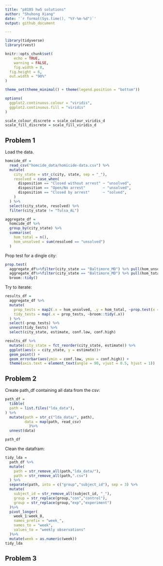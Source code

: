 ```yaml
---
title: "p8105 hw5 solutions"
author: "Shuhong Xiang"
date: '`r format(Sys.time(), "%Y-%m-%d")`'
output: github_document

---
```


```r
library(tidyverse)
library(rvest)

knitr::opts_chunk$set(
	echo = TRUE,
	warning = FALSE,
	fig.width = 8, 
  fig.height = 6,
  out.width = "90%"
)

theme_set(theme_minimal() + theme(legend.position = "bottom"))

options(
  ggplot2.continuous.colour = "viridis",
  ggplot2.continuous.fill = "viridis"
)

scale_colour_discrete = scale_colour_viridis_d
scale_fill_discrete = scale_fill_viridis_d
```

## Problem 1

Load the data.

```r
homcide_df =
  read_csv("homcide_data/homicide-data.csv") %>%
  mutate(
    city_state = str_c(city, state, sep = "_"), 
    resolved = case_when(
      disposition == "Closed without arrest" ~ "unsolved",
      disposition == "Open/No arrest"        ~ "unsolved",
      disposition == "Closed by arrest"      ~ "solved",
    )
  ) %>%
  select(city_state, resolved) %>%
  filter(city_state != "Tulsa_AL")

```

```r
aggregate_df = 
  homcide_df %>%
  group_by(city_state) %>%
  summarise(
    hom_total = n(),
    hom_unsolved = sum(resolved == "unsolved")
  )
```

Prop test for a dingle city: 

```r
prop.test(
  aggregate_df%>%filter(city_state == "Baltimore_MD") %>% pull(hom_unsolved), 
  aggregate_df%>%filter(city_state == "Baltimore_MD") %>% pull(hom_total)) %>%
  broom::tidy()
```

Try to iterate:

```r
results_df = 
  aggregate_df %>%
  mutate(
    prop_tests = map2(.x = hom_unsolved, .y = hom_total, ~prop.test(x = .x, n = .y)),
    tidy_tests = map(.x = prop_tests, ~broom::tidy(.x))
  ) %>%
  select(-prop_tests) %>%
  unnest(tidy_tests) %>%
  select(city_state, estimate, conf.low, conf.high)
```

```r
results_df %>%
  mutate(city_state = fct_reorder(city_state, estimate)) %>% 
  ggplot(aes(x = city_state, y = estimate))+
  geom_point() + 
  geom_errorbar(aes(ymin = conf.low, ymax = conf.high)) +
  theme(axis.text = element_text(angle = 90, vjust = 0.5, hjust = 1))
```

## Problem 2

Create path_df containing all data from the csv:

```r
path_df =
  tibble(
  path = list.files("lda_data"),
) %>%
  mutate(path = str_c("lda_data/", path),
         data = map(path, read_csv)
           )%>%
  unnest(data)

path_df
```

Clean the datafram:

```r
tidy_lda =
  path_df %>%
  mutate(
    path = str_remove_all(path,"lda_data/"), 
    path = str_remove_all(path,".csv")
  ) %>%
  separate(path, into = c("group","subject_id"), sep = 3) %>%
  mutate(
    subject_id = str_remove_all(subject_id, "_"),
    group = str_replace(group,"con","control"),
    group = str_replace(group,"exp","experiment")
  )%>%
  pivot_longer(
    week_1:week_8,
    names_prefix = "week_",
    names_to = "week",
    values_to = "weekly observations"
  )%>%
  mutate(week = as.numeric(week))
tidy_lda
```


## Problem 3

